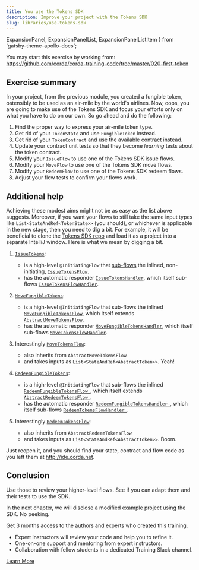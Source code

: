 ```yaml
---
title: You use the Tokens SDK
description: Improve your project with the Tokens SDK
slug: libraries/use-tokens-sdk
---
```



  ExpansionPanel,
  ExpansionPanelList,
  ExpansionPanelListItem
} from 'gatsby-theme-apollo-docs';

<ExpansionPanel title="Code">

You may start this exercise by working from: https://github.com/corda/corda-training-code/tree/master/020-first-token

</ExpansionPanel>

## Exercise summary

In your project, from the previous module, you created a fungible token, ostensibly to be used as an air-mile by the world's airlines. Now, oops, you are going to make use of the Tokens SDK and focus your efforts only on what you have to do on our own. So go ahead and do the following:

1. Find the proper way to express your air-mile token type.
2. Get rid of your `TokenState` and use `FungibleToken` instead.
3. Get rid of your `TokenContract` and use the available contract instead.
4. Update your contract unit tests so that they become _learning_ tests about the token contract.
5. Modify your `IssueFlow` to use one of the Tokens SDK issue flows.
6. Modify your `MoveFlow` to use one of the Tokens SDK move flows.
7. Modify your `RedeemFlow` to use one of the Tokens SDK redeem flows.
8. Adjust your flow tests to confirm your flows work.

## Additional help

Achieving these modest aims might not be as easy as the list above suggests. Moreover, if you want your flows to still take the same input types like `List<StateAndRef<TokenState>>` (you should), or whichever is applicable in the new stage, then you need to dig a bit. For example, it will be beneficial to clone the [Tokens SDK repo](https://github.com/corda/token-sdk) and load it as a project into a separate IntelliJ window. Here is what we mean by digging a bit.

1. [`IssueTokens`](https://github.com/corda/token-sdk/blob/5f189fbf54c400343729155a856b99ed91d40da8/workflows/src/main/kotlin/com/r3/corda/lib/tokens/workflows/flows/rpc/IssueTokens.kt):

    * is a high-level `@InitiatingFlow` that [sub-flows](https://github.com/corda/token-sdk/blob/5f189fbf54c400343729155a856b99ed91d40da8/workflows/src/main/kotlin/com/r3/corda/lib/tokens/workflows/flows/rpc/IssueTokens.kt#L37) the inlined, non-initiating, [`IssueTokensFlow`](https://github.com/corda/token-sdk/blob/5f189fbf54c400343729155a856b99ed91d40da8/workflows/src/main/kotlin/com/r3/corda/lib/tokens/workflows/flows/issue/IssueTokensFlow.kt).
    * has the automatic responder [`IssueTokensHandler`](https://github.com/corda/token-sdk/blob/5f189fbf54c400343729155a856b99ed91d40da8/workflows/src/main/kotlin/com/r3/corda/lib/tokens/workflows/flows/rpc/IssueTokens.kt#L45), which itself sub-flows [`IssueTokensFlowHandler`](https://github.com/corda/token-sdk/blob/5f189fbf54c400343729155a856b99ed91d40da8/workflows/src/main/kotlin/com/r3/corda/lib/tokens/workflows/flows/issue/IssueTokensFlowHandler.kt).
2. [`MoveFungibleTokens`](https://github.com/corda/token-sdk/blob/5f189fbf54c400343729155a856b99ed91d40da8/workflows/src/main/kotlin/com/r3/corda/lib/tokens/workflows/flows/rpc/MoveTokens.kt#L33):

    * is a high-level `@InitiatingFlow` that sub-flows the inlined [`MoveFungibleTokensFlow`](https://github.com/corda/token-sdk/blob/5f189fbf54c400343729155a856b99ed91d40da8/workflows/src/main/kotlin/com/r3/corda/lib/tokens/workflows/flows/move/MoveFungibleTokensFlow.kt#L25-L33), which itself extends [`AbstractMoveTokensFlow`](https://github.com/corda/token-sdk/blob/5f189fbf54c400343729155a856b99ed91d40da8/workflows/src/main/kotlin/com/r3/corda/lib/tokens/workflows/flows/move/AbstractMoveTokensFlow.kt).
    * has the automatic responder [`MoveFungibleTokensHandler`](https://github.com/corda/token-sdk/blob/5f189fbf54c400343729155a856b99ed91d40da8/workflows/src/main/kotlin/com/r3/corda/lib/tokens/workflows/flows/rpc/MoveTokens.kt#L70-L73), which itself sub-flows [`MoveTokensFlowHandler`](https://github.com/corda/token-sdk/blob/5f189fbf54c400343729155a856b99ed91d40da8/workflows/src/main/kotlin/com/r3/corda/lib/tokens/workflows/flows/move/MoveTokensFlowHandler.kt).
3. Interestingly [`MoveTokensFlow`](https://github.com/corda/token-sdk/blob/5f189fbf54c400343729155a856b99ed91d40da8/workflows/src/main/kotlin/com/r3/corda/lib/tokens/workflows/flows/move/MoveTokensFlow.kt#L22-L29):

    * also inherits from `AbstractMoveTokensFlow`
    * and takes inputs as `List<StateAndRef<AbstractToken>>`. Yeah!
4. [`RedeemFungibleTokens`](https://github.com/corda/token-sdk/blob/5f189fbf54c400343729155a856b99ed91d40da8/workflows/src/main/kotlin/com/r3/corda/lib/tokens/workflows/flows/rpc/RedeemTokens.kt#L17):

    * is a high-level `@InitiatingFlow` that sub-flows the inlined [`RedeemFungibleTokensFlow `](https://github.com/corda/token-sdk/blob/5f189fbf54c400343729155a856b99ed91d40da8/workflows/src/main/kotlin/com/r3/corda/lib/tokens/workflows/flows/redeem/RedeemFungibleTokensFlow.kt), which itself extends [`AbstractRedeemTokensFlow `](https://github.com/corda/token-sdk/blob/5f189fbf54c400343729155a856b99ed91d40da8/workflows/src/main/kotlin/com/r3/corda/lib/tokens/workflows/flows/redeem/AbstractRedeemTokensFlow.kt).
    * has the automatic responder [`RedeemFungibleTokensHandler `](https://github.com/corda/token-sdk/blob/5f189fbf54c400343729155a856b99ed91d40da8/workflows/src/main/kotlin/com/r3/corda/lib/tokens/workflows/flows/rpc/RedeemTokens.kt#L35-L38), which itself sub-flows [`RedeemTokensFlowHandler `](https://github.com/corda/token-sdk/blob/5f189fbf54c400343729155a856b99ed91d40da8/workflows/src/main/kotlin/com/r3/corda/lib/tokens/workflows/flows/redeem/RedeemTokensFlowHandler.kt).
5. Interestingly [`RedeemTokensFlow`](https://github.com/corda/token-sdk/blob/5f189fbf54c400343729155a856b99ed91d40da8/workflows/src/main/kotlin/com/r3/corda/lib/tokens/workflows/flows/redeem/RedeemTokensFlow.kt#L23-L30):

    * also inherits from `AbstractRedeemTokensFlow`
    * and takes inputs as `List<StateAndRef<AbstractToken>>`. Boom.

<ExpansionPanel title="If you prefer to work from the Web IDE">

Just reopen it, and you should find your state, contract and flow code as you left them at http://ide.corda.net.

</ExpansionPanel>

## Conclusion

Use those to review your higher-level flows. See if you can adapt them and their tests to use the SDK.

In the next chapter, we will disclose a modified example project using the SDK. No peeking.

<HighlightBox type="support">

Get 3 months access to the authors and experts who created this training.

* Expert instructors will review your code and help you to refine it.
* One-on-one support and mentoring from expert instructors.
* Collaboration with fellow students in a dedicated Training Slack channel.

<div class="cta-wrapper">
<a href="/in-closing/get-paid-support/" class="cta-button">Learn More</a>
</div>

</HighlightBox>
